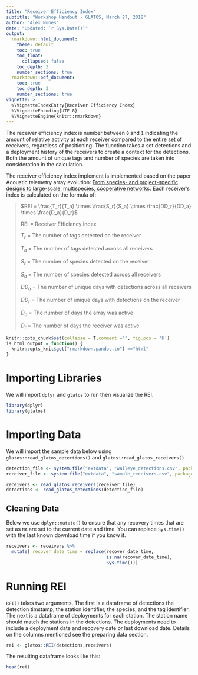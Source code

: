 ```yaml
---
title: "Receiver Efficiency Index"
subtitle: "Workshop Handout - GLATOS, March 27, 2018"
author: "Alex Nunes"
date: "Updated: `r Sys.Date()`"
output: 
  rmarkdown::html_document:
    theme: default
    toc: true
    toc_float:
      collapsed: false 
    toc_depth: 3
    number_sections: true
  rmarkdown::pdf_document:
    toc: true
    toc_depth: 3
    number_sections: true
vignette: >
  %\VignetteIndexEntry{Receiver Efficiency Index}
  %\VignetteEncoding{UTF-8}
  %\VignetteEngine{knitr::rmarkdown}
---
```




The receiver efficiency index is number between `0` and `1`
indicating the amount of relative activity at each receiver compared to
the entire set of receivers, regardless of positioning. The function
takes a set detections and a deployment history of the receivers to
create a context for the detections. Both the amount of unique tags and
number of species are taken into consideration in the calculation.


The receiver efficiency index implement is implemented based on the
paper Acoustic telemetry array evolution: [From species- and
project-specific designs to large-scale, multispecies, cooperative
networks](https://www.sciencedirect.com/science/article/pii/S0165783618302509?via%3Dihub). 
Each receiver's index is calculated on the formula of:

> $REI = \frac{T_r}{T_a} \times \frac{S_r}{S_a} \times \frac{DD_r}{DD_a} \times \frac{D_a}{D_r}$
>
>REI = Receiver Efficiency Index
>
>$T_r$ = The number of tags detected on the receiver
>
>$T_a$ = The number of tags detected across all receivers
>
>$S_r$ = The number of species detected on the receiver
>
>$S_a$ = The number of species detected across all receivers
>
>$DD_a$ = The number of unique days with detections across all receivers
>
>$DD_r$ = The number of unique days with detections on the receiver
>
>$D_a$ = The number of days the array was active
>
>$D_r$ = The number of days the receiver was active



```r
knitr::opts_chunk$set(collapse = T,comment ="", fig.pos = 'H')
is_html_output = function() {
  knitr::opts_knit$get("rmarkdown.pandoc.to") =="html"
}
```

# Importing Libraries
We will import `dplyr` and `glatos` to run then visualize the REI.
```r
library(dplyr)
library(glatos)
```


# Importing Data
We will import the sample data below using `glatos::read_glatos_detections()` and `glatos::read_glatos_receivers()`
```r
detection_file <- system.file("extdata", "walleye_detections.csv", package = "glatos")
receiver_file <- system.file("extdata", "sample_receivers.csv", package = "glatos")

receivers <- read_glatos_receivers(receiver_file)
detections <- read_glatos_detections(detection_file)
```

## Cleaning Data
Below we use `dplyr::mutate()` to ensure that any recovery times that are
set as `NA` are set to the current date and time. You can replace `Sys.time()`
with the last known download time if you know it.
```r
receivers <- receivers %>% 
  mutate( recover_date_time = replace(recover_date_time,
                                      is.na(recover_date_time), 
                                      Sys.time()))
```

# Running REI
`REI()` takes two arguments. The first is a dataframe of detections
the detection timstamp, the station identifier, the species, and the tag
identifier. The next is a dataframe of deployments for each station. The
station name should match the stations in the detections. The
deployments need to include a deployment date and recovery date or last
download date. Details on the columns mentioned see the preparing data
section.
```r
rei <- glatos::REI(detections,receivers)
```

The resulting dataframe looks like this:
```r
head(rei)
```

